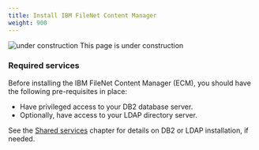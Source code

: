 ```yaml
---
title: Install IBM FileNet Content Manager
weight: 900
---
```


![under construction](/assets/automation/images/under-construction-sign.png) This page is under construction

### Required services
Before installing the IBM FileNet Content Manager (ECM), you should have the following pre-requisites in place:

- Have privileged access to your DB2 database server. 
- Optionally, have access to your LDAP directory server.

See the [Shared services](/content/automation/shared-services) chapter for details on DB2 or LDAP installation, if needed.
